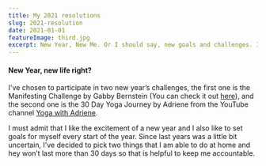 ```yaml
---
title: My 2021 resolutions
slug: 2021-resolution
date: 2021-01-01
featureImage: third.jpg
excerpt: New Year, New Me. Or I should say, new goals and challenges. I have two small challenges that I am getting ready for in 2021.
---
```


#### New Year, new life right?

I've chosen to participate in two new year’s challenges, the first one is the Manifesting Challenge by 
Gabby Bernstein (You can check it out [here]( https://gabbybernstein.com/)), and the second one is the 30 Day Yoga Journey by Adriene from the YouTube channel [Yoga with Adriene](https://yogawithadriene.com/).

I must admit that I like the excitement of a new year and I also like to set goals for myself every start of the year. Since last years was a little bit uncertain, I’ve decided to pick two things that I am able to do at home and hey won’t last more than 30 days so that is helpful to keep me accountable. 

